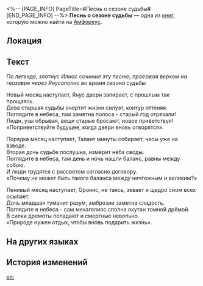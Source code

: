 <%-- [PAGE_INFO]
PageTitle=#Песнь о сезоне судьбы#
[END_PAGE_INFO] --%>
{{Дополнить}}
{{Книга Инфобокс
|id           = 505
|Название     = 
|Изображение  = Предмет Песнь о сезоне судьбы.png
|Мир          = Амфореус
|Томов        = 1
|Автор        = <!--нужно добавить-->
|Описание     = Народное сказание о трёх титанах судьбы, сочинённое прославленным рапсодом-златиусом Илиасом.
|Том1         = {{tx}}
|Источник1    = {{tx|Отсутствует источник}}
|Персонажи    = 
|Фракции      = 
}}
'''Песнь о сезоне судьбы''' — одна из [[Книги|книг]], которую можно найти на [[Амфореус]].

==Локация==
{{Отметка карты|<!--название карты-->|<!--id отметки-->}}

==Текст==
''По легенде, златиус Илиас сочинил эту песню, проезжая верхом на геозавре через Янусополис во время сезона судьбы.''

Новый месяц наступает, Янус двери запирает, с прошлым так прощаясь.<br />
Дева старшая судьбы очертит жизни силуэт, контур оттеняя.<br />
Поглядите в небеса, там заметна полоса - старый год отрезали!<br />
Люди, узы обрывая, вещи старые бросают, новое приветствуя!<br />
«Поприветствуйте будущее, когда двери вновь отворятся».

Порядка месяц наступает, Талант минуты собирает, часы уже на взводе.<br />
Вторая дочь судьбе послушна, измерит неба своды.<br />
Поглядите в небеса, там день и ночь нашли баланс, равны между собою.<br />
И люди трудятся с рассветом согласно договору.<br />
«Почему не может быть такого баланса между ничтожным и великим?»

Ленивый месяц наступает, Оронис, не таясь, зевает и щедро сном всех осыпает.<br />
Дочь младшая туманит разум, амброзии заметна сладость.<br />
Поглядите в небеса - сам мехагелиос сполна окутан томной дрёмой.<br />
В силки дремоты попадают и смертные невольно.<br />
«Природе нужен отдых, чтобы вновь подарить жизнь».

==На других языках==
{{На других языках
|en   = Song of Fate Season
|zhs  = 命运季之歌
|zht  = 命運季之歌
|ja   = 命運季の歌
|ko   = 운명의 계절의 노래
|es   = Canción de la Temporada del Destino
|fr   = Chant de la Saison du Destin
|ru   = Песнь о сезоне судьбы
|th   = เพลงแห่งฤดูชะตาลิขิต
|vi   = Bài Ca Mùa Định Mệnh
|de   = Ballade der Jahreszeit des Schicksals
|id   = Lagu Musim Takdir
|pt   = Canção da Estação do Destino
}}

==История изменений==
{{История изменений|3.5}}

[[en:]]